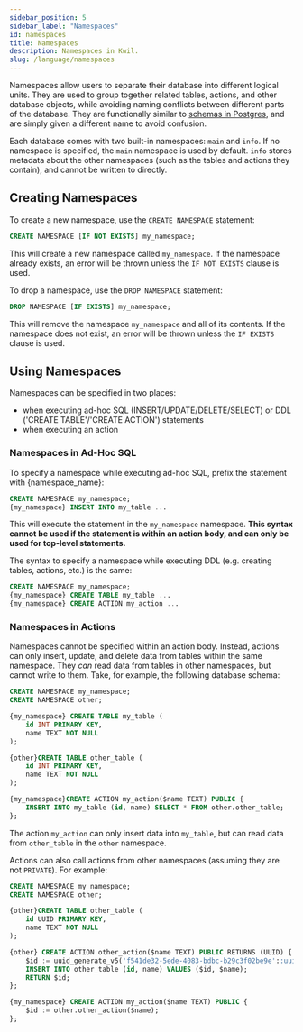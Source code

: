 ```yaml
---
sidebar_position: 5
sidebar_label: "Namespaces"
id: namespaces
title: Namespaces
description: Namespaces in Kwil.
slug: /language/namespaces
---
```


Namespaces allow users to separate their database into different logical units. They are used to group together related tables,
actions, and other database objects, while avoiding naming conflicts between different parts of the database. They are functionally
similar to [schemas in Postgres](<https://www.postgresql.org/docs/current/ddl-schemas.html>), and are simply given a different name
to avoid confusion.

Each database comes with two built-in namespaces: `main` and `info`. If no namespace is specified, the `main` namespace is used by default.
`info` stores metadata about the other namespaces (such as the tables and actions they contain), and cannot be written to directly.

## Creating Namespaces

To create a new namespace, use the `CREATE NAMESPACE` statement:

```sql
CREATE NAMESPACE [IF NOT EXISTS] my_namespace;
```

This will create a new namespace called `my_namespace`. If the namespace already exists, an error will be thrown unless the `IF NOT EXISTS` clause is used.

To drop a namespace, use the `DROP NAMESPACE` statement:

```sql
DROP NAMESPACE [IF EXISTS] my_namespace;
```

This will remove the namespace `my_namespace` and all of its contents. If the namespace does not exist, an error will be thrown
unless the `IF EXISTS` clause is used.

## Using Namespaces

Namespaces can be specified in two places:

- when executing ad-hoc SQL (INSERT/UPDATE/DELETE/SELECT) or DDL ('CREATE TABLE'/'CREATE ACTION') statements
- when executing an action

### Namespaces in Ad-Hoc SQL

To specify a namespace while executing ad-hoc SQL, prefix the statement with {namespace_name}:

```sql
CREATE NAMESPACE my_namespace;
{my_namespace} INSERT INTO my_table ...
```

This will execute the statement in the `my_namespace` namespace. **This syntax cannot be used if the statement is within
an action body, and can only be used for top-level statements.**

The syntax to specify a namespace while executing DDL (e.g. creating tables, actions, etc.) is the same:

```sql
CREATE NAMESPACE my_namespace;
{my_namespace} CREATE TABLE my_table ...
{my_namespace} CREATE ACTION my_action ...
```

### Namespaces in Actions

Namespaces cannot be specified within an action body. Instead, actions can only insert, update, and delete data from tables
within the same namespace. They _can_ read data from tables in other namespaces, but cannot write to them.
Take, for example, the following database schema:

```sql
CREATE NAMESPACE my_namespace;
CREATE NAMESPACE other;

{my_namespace} CREATE TABLE my_table (
    id INT PRIMARY KEY,
    name TEXT NOT NULL
);

{other}CREATE TABLE other_table (
    id INT PRIMARY KEY,
    name TEXT NOT NULL
);

{my_namespace}CREATE ACTION my_action($name TEXT) PUBLIC {
    INSERT INTO my_table (id, name) SELECT * FROM other.other_table;
};
```

The action `my_action` can only insert data into `my_table`, but can read data from `other_table` in the `other` namespace.

Actions can also call actions from other namespaces (assuming they are not `PRIVATE`). For example:

```sql
CREATE NAMESPACE my_namespace;
CREATE NAMESPACE other;

{other}CREATE TABLE other_table (
    id UUID PRIMARY KEY,
    name TEXT NOT NULL
);

{other} CREATE ACTION other_action($name TEXT) PUBLIC RETURNS (UUID) {
    $id := uuid_generate_v5('f541de32-5ede-4083-bdbc-b29c3f02be9e'::uuid, @txid);
    INSERT INTO other_table (id, name) VALUES ($id, $name);
    RETURN $id;
};

{my_namespace} CREATE ACTION my_action($name TEXT) PUBLIC {
    $id := other.other_action($name);
};
```